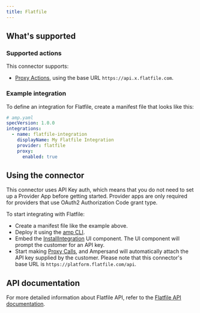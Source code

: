 ```yaml
---
title: Flatfile
---
```

## What's supported

### Supported actions

This connector supports:
- [Proxy Actions](/proxy-actions), using the base URL `https://api.x.flatfile.com`.

### Example integration

To define an integration for Flatfile, create a manifest file that looks like this:

```YAML
# amp.yaml
specVersion: 1.0.0
integrations:
  - name: flatfile-integration
    displayName: My Flatfile Integration
    provider: flatfile
    proxy:
      enabled: true
```

## Using the connector

This connector uses API Key auth, which means that you do not need to set up a Provider App before getting started. Provider apps are only required for providers that use OAuth2 Authorization Code grant type.

To start integrating with Flatfile:
- Create a manifest file like the example above.
- Deploy it using the [amp CLI](/cli/overview).
- Embed the [InstallIntegration](/embeddable-ui-components#install-integration) UI component. The UI component will prompt the customer for an API key.
- Start making [Proxy Calls](/proxy-actions), and Ampersand will automatically attach the API key supplied by the customer. Please note that this connector's base URL is `https://platform.flatfile.com/api`.



## API documentation

For more detailed information about Flatfile API, refer to the [Flatfile API documentation](https://reference.flatfile.com/overview/welcome).
